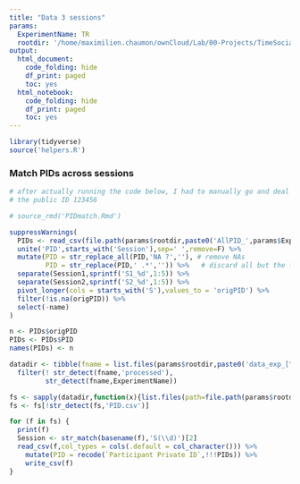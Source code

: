 ```yaml
---
title: "Data 3 sessions"
params:
  ExperimentName: TR
  rootdir: '/home/maximilien.chaumon/ownCloud/Lab/00-Projects/TimeSocialDistancing/DATA'
output:
  html_document:
    code_folding: hide
    df_print: paged
    toc: yes
  html_notebook:
    code_folding: hide
    df_print: paged
    toc: yes
---
```


```r
library(tidyverse)
source('helpers.R')

```


### Match PIDs across sessions


```r
# after actually running the code below, I had to manually go and deal with the handful of participants who chose 
# the public ID 123456

# source_rmd('PIDmatch.Rmd')
```


```r
suppressWarnings(
  PIDs <- read_csv(file.path(params$rootdir,paste0('AllPID_',params$ExperimentName,'.csv')),col_types = cols()) %>%
  unite('PID',starts_with('Session'),sep=' ',remove=F) %>%
  mutate(PID = str_replace_all(PID,'NA ?',''), # remove NAs
         PID = str_replace(PID,' .*','')) %>%   # discard all but the first PID
  separate(Session1,sprintf('S1_%d',1:5)) %>%
  separate(Session2,sprintf('S2_%d',1:5)) %>%
  pivot_longer(cols = starts_with('S'),values_to = 'origPID') %>%
  filter(!is.na(origPID)) %>%
  select(-name)
)

n <- PIDs$origPID
PIDs <- PIDs$PID
names(PIDs) <- n    

datadir <- tibble(fname = list.files(params$rootdir,paste0('data_exp_[^\\.]+Session[0-9]+$'),include.dirs = T) ) %>%
  filter(! str_detect(fname,'processed'),
         str_detect(fname,ExperimentName))

fs <- sapply(datadir,function(x){list.files(path=file.path(params$rootdir,x),pattern='S._.*.csv',full.names = T)})
fs <- fs[!str_detect(fs,'PID.csv')]

for (f in fs) {
  print(f)
  Session <- str_match(basename(f),'S(\\d)')[2]
  read_csv(f,col_types = cols(.default = col_character())) %>%
    mutate(PID = recode(`Participant Private ID`,!!!PIDs)) %>%
    write_csv(f)
}
```

